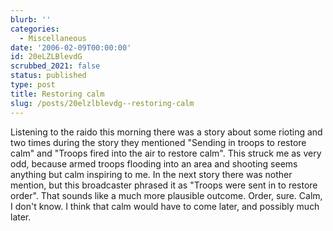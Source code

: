 ```yaml
---
blurb: ''
categories:
  - Miscellaneous
date: '2006-02-09T00:00:00'
id: 20eLZLBlevdG
scrubbed_2021: false
status: published
type: post
title: Restoring calm
slug: /posts/20elzlblevdg--restoring-calm
---
```


Listening to the raido this morning there was a story about some
rioting and two times during the story they mentioned "Sending in
troops to restore calm" and "Troops fired into the air to restore
calm". This struck me as very odd, because armed troops flooding
into an area and shooting seems anything but calm inspiring to me.
In the next story there was nother mention, but this broadcaster
phrased it as "Troops were sent in to restore order". That sounds
like a much more plausible outcome. Order, sure. Calm, I don't
know. I think that calm would have to come later, and possibly much
later.
